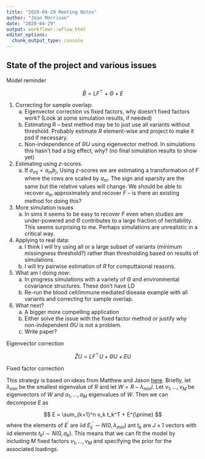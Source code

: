 ```yaml
---
title: "2020-04-29 Meeting Notes"
author: "Jean Morrison"
date: "2020-04-29"
output: workflowr::wflow_html
editor_options:
  chunk_output_type: console
---
```


## State of the project and various issues

Model reminder

$$
\hat{B} = L F^\top + \Theta + E
$$


1. Correcting for sample overlap: 
    a. Eigenvector correction vs fixed factors, why doesn't fixed factors work? (Look at some simulation results, if needed)
    b. Estimating R -- best method may be to just use all variants without threshold. Probably estimate $R$ element-wise and project to make it psd if necessary.
    c. Non-independence of $\Theta U$ using eigenvector method. In simulations this hasn't had a big effect, why? (no final simulation results to show yet)
    
2. Estimating using $z$-scores. 
    a. If $\sigma_{mj} = a_m b_j$, Using $z$-scores we are estimating a transformation of $F$ where the rows are scaled by $a_m$. The sign and sparsity are the same but the relative values will change. We should be able to recover $a_m$ approximately and recover $F$ -- is there an existing method for doing this?

3. More simulation issues
     a. In sims it seems to be easy to recover $F$ even when studies are under-powered and $\Theta$ contributes to a large fraction of heritability. This seems surprising to me. Perhaps simulations are unrealistic in a critical way.

4. Applying to real data:
    a. I think I will try using all or a large subset of variants (minimum missingness threshold?) rather than thresholding based on results of simulations.
    b. I will try pairwise estimation of $R$ for computtaional reasons. 
  
5. What am I doing now:
    a. In progress simulations with a variety of $\Theta$ and environmental covariance structures. These don't have LD
    b. Re-run the blood cell/immune mediated disease example with all variants and correcting for sample overlap.
  
6. What next?
    a. A bigger more compelling application
    b. Either solve the issue with the fixed factor method or justify why non-independent $\Theta U$ is not a problem. 
    c. Write paper?


Eigenvector correction

$$
\hat{Z}U = LF^\top U + \Theta U + E U
$$

Fixed factor correction

This strategy is based on ideas from Matthew and Jason [here](https://willwerscheid.github.io/FLASHvestigations/arbitraryV.html). Briefly, 
 let $\lambda_{min}$ be the smallest eigenvalue of $R$ and let $W = R - \lambda_{min}I$. Let $v_1, \dots, v_M$ be eigenvectors of $W$ and $a_1, \dots, a_M$ eigenvalues of $W$. 
Then we can decompose $E$ as

$$
E = \sum_{k=1}^n v_k t_k^T + E^{\prime}
$$
where the elements of $E^{\prime}$ are iid $E^{\prime}_{ij} \sim N(0, \lambda_{min})$ ant $t_k$ are $J\times 1$ vectors with iid elements $t_ki \sim N(0, a_k)$.
This means that we can fit the model by including $M$ fixed factors $v_1, \dots, v_M$ and specifying the prior for the associated loadings. 



